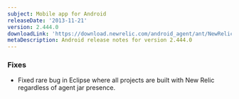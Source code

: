 ```yaml
---
subject: Mobile app for Android
releaseDate: '2013-11-21'
version: 2.444.0
downloadLink: 'https://download.newrelic.com/android_agent/ant/NewRelic_Android_Agent_2.444.0.zip'
metaDescription: Android release notes for version 2.444.0
---
```


### Fixes

* Fixed rare bug in Eclipse where all projects are built with New Relic regardless of agent jar presence.
